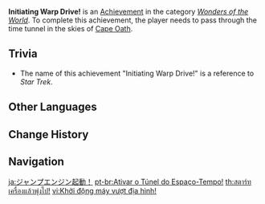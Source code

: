 {{Achievement Infobox
|title        = 
|id           = 81004
|order id     = 1004
|category     = Wonders of the World
|description  = Pass through the time tunnel in the skies of [[Cape Oath]].
|requirements = 
|primogems    = 5
|tracking     = 
|hidden       = 1
|topic        = 
|type         = Exploration
}}
'''Initiating Warp Drive!''' is an [[Achievement]] in the category ''[[Wonders of the World]]''. To complete this achievement, the player needs to pass through the time tunnel in the skies of [[Cape Oath]].

==Trivia==
*The name of this achievement "Initiating Warp Drive!" is a reference to ''Star Trek''.
<!--
==Video Guides==
{{EVT
|video1   = 
|caption1 = 
}}
-->
==Other Languages==
{{Other Languages
|en      = Initiating Warp Drive!
|zhs     = 启动跃迁引擎！
|zhs_rm  = Qǐdòng Yuèqiān Yǐnqíng!
|zht     = 曲速引擎啟動！
|zht_rm  = Qūsù Yǐnqíng Qǐdòng!
|zh_tl   = Initiating Warp Drive!
|ja      = ジャンプエンジン起動！
|ja_rm   = Janpu Enjin Kidou!
|ja_tl   = Jump Engine Activated!
|ko      = 점프 엔진 가동!
|ko_rm   = Jeompeu Enjin Gadong!
|ko_tl   = Jump Engine Activated!
|es      = ¡Túnel de espacio-tiempo activado!
|es_tl   = Space-Time Tunnel Activated!
|fr      = La traversée du temps
|fr_tl   = The Crossing of Time
|ru      = Гиперскачок!
|ru_tl   = Hyperjump!
|th      = สตาร์ทเครื่องแล้วพุ่งไป!
|th_rm   = 
|th_tl   = 
|vi      = Khởi động máy vượt địa hình!
|vi_tl   = 
|de      = Mit Lichtgeschwindigkeit voraus!
|de_tl   = With Light Speed Ahead!
|id      = Menyalakan Mesin Waktu!
|id_tl   = Starting the Time Machine!
|pt      = Ativar o Túnel do Espaço-Tempo!
|pt_tl   = 
|tr      = Zamanda Yolculuk
|tr_tl   = 
|it      = Tunnel spazio-temporale!
|it_tl   = 
}}

==Change History==
{{Change History|1.0}}
<!--
==References==
{{Reflist}}
-->
==Navigation==
{{Achievement Navbox|Wonders of the World|Exploration}}

[[ja:ジャンプエンジン起動！]]
[[pt-br:Ativar o Túnel do Espaço-Tempo!]]
[[th:สตาร์ทเครื่องแล้วพุ่งไป!]]
[[vi:Khởi động máy vượt địa hình!]]